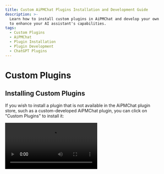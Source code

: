 ```yaml
---
title: Custom AiPMChat Plugins Installation and Development Guide
description: >-
  Learn how to install custom plugins in AiPMChat and develop your own plugins
  to enhance your AI assistant's capabilities.
tags:
  - Custom Plugins
  - AiPMChat
  - Plugin Installation
  - Plugin Development
  - ChatGPT Plugins
---
```


# Custom Plugins

## Installing Custom Plugins

If you wish to install a plugin that is not available in the AiPMChat plugin store, such as a custom-developed AiPMChat plugin, you can click on "Custom Plugins" to install it:

<Video src="https://github.com/aipmhub/aipm-chat/assets/28616219/034a328c-8465-4499-8f93-fdcdb03343cd" />

In addition, AiPMChat's plugin mechanism is compatible with ChatGPT plugins, so you can easily install corresponding ChatGPT plugins.

If you want to try installing custom plugins on your own, you can use the following links to try:

- `Custom Lobe Plugin` Mock Credit Card: [https://lobe-plugin-mock-credit-card.vercel.app/manifest.json](https://lobe-plugin-mock-credit-card.vercel.app/manifest.json)
- `ChatGPT Plugin` Access Links: [https://www.accesslinks.ai/.well-known/ai-plugin.json](https://www.accesslinks.ai/.well-known/ai-plugin.json)

<Cards rows={2}>
  <Image alt="Installing Custom Plugins S1" height={472} src="https://github.com/aipmhub/aipm-chat/assets/28616219/bb9cd00f-b20c-4d7b-9c60-b921d350e319" />

  <Image alt="Installing Custom Plugins S2" height={472} src="https://github.com/aipmhub/aipm-chat/assets/28616219/bdeb678e-6502-4667-86b1-504221ee7ded" />
</Cards>

## Developing Custom Plugins

If you wish to develop a AiPMChat plugin on your own, feel free to refer to the [Plugin Development Guide](/docs/usage/plugins/development) to expand the possibilities of your AI assistant!
